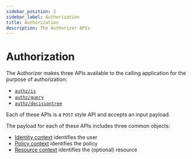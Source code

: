 ```yaml
---
sidebar_position: 2
sidebar_label: Authorization
title: Authorization
description: The Authorizer APIs
---
```


# Authorization

The Authorizer makes three APIs available to the calling application for the purpose of
authorization:

- [`authz/is`](/docs/authorizer-guide/is)
- [`authz/query`](/docs/authorizer-guide/query)
- [`authz/decisiontree`](/docs/authorizer-guide/decisiontree)

Each of these APIs is a `POST` style API and accepts an input payload.

The payload for each of these APIs includes three common objects:

- [Identity context](/docs/authorizer-guide/identity-context) identifies the user
- [Policy context](/docs/authorizer-guide/policy-context) identifies the policy
- [Resource context](/docs/authorizer-guide/resource-context) identifies the (optional) resource
